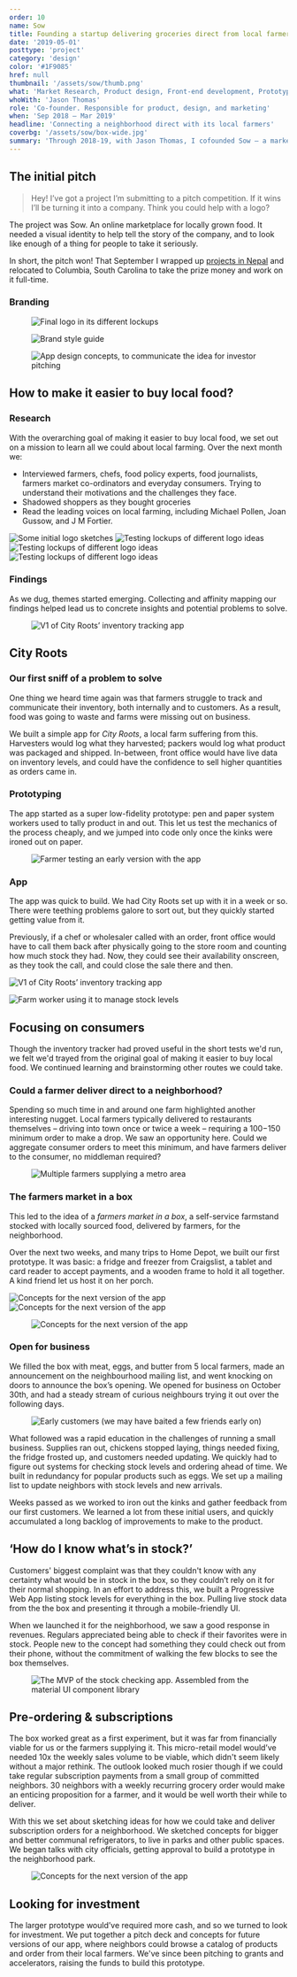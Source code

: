 ```yaml
---
order: 10
name: Sow
title: Founding a startup delivering groceries direct from local farmers
date: '2019-05-01'
posttype: 'project'
category: 'design'
color: '#1F9085'
href: null
thumbnail: '/assets/sow/thumb.png'
what: 'Market Research, Product design, Front-end development, Prototyping'
whoWith: 'Jason Thomas'
role: 'Co-founder. Responsible for product, design, and marketing'
when: 'Sep 2018 – Mar 2019'
headline: 'Connecting a neighborhood direct with its local farmers'
coverbg: '/assets/sow/box-wide.jpg'
summary: 'Through 2018-19, with Jason Thomas, I cofounded Sow – a marketplace for groceries from local farms. Over 9 months we designed a brand, tested several prototypes, and raised funding. Eventually shutting down after failing to find a sustainable business model.'
---
```


## The initial pitch

> Hey! I’ve got a project I’m submitting to a pitch competition. If it wins I’ll be turning it into a company. Think you could help with a logo?

The project was Sow. An online marketplace for locally grown food. It needed a visual identity to help tell the story of the company, and to look like enough of a thing for people to take it seriously.

In short, the pitch won! That September I wrapped up [projects in Nepal](/nepal) and relocated to Columbia, South Carolina to take the prize money and work on it full-time.

### Branding

<figure>
  <img
    alt="Final logo in its different lockups"
    src="/sow/sow-casestudy-01_cj7isy.png"
  />
</figure>
<figure>
  <img alt="Brand style guide" src="/sow/sow-casestudy-02_fntvu4.png" />
</figure>
<figure>
  <img
    alt="App design concepts, to communicate the idea for investor pitching"
    src="/sow/sow-casestudy-03_sgttar.png"
  />
</figure>

## How to make it easier to buy local food?

### Research

With the overarching goal of making it easier to buy local food, we set out on a mission to learn all we could about local farming. Over the next month we:

- Interviewed farmers, chefs, food policy experts, food journalists, farmers market co-ordinators and everyday consumers. Trying to understand their motivations and the challenges they face.
- Shadowed shoppers as they bought groceries
- Read the leading voices on local farming, including Michael Pollen, Joan Gussow, and J M Fortier.

<ImageGrid>

<img alt="Some initial logo sketches" src="/sow/sow-research-1_sq2o4u.jpg" />
<img
  alt="Testing lockups of different logo ideas"
  src="/sow/sow-research-2_jslfjm.jpg"
/>
<img
  alt="Testing lockups of different logo ideas"
  src="/sow/sow-research-3_dnl55k.jpg"
/>
<img
  alt="Testing lockups of different logo ideas"
  src="/sow/sow-research-4_eeu2sw.jpg"
/>

</ImageGrid>

### Findings

As we dug, themes started emerging. Collecting and affinity mapping our findings helped lead us to concrete insights and potential problems to solve.

<figure>
  <img
    alt="V1 of City Roots’ inventory tracking app"
    src="/sow/sow-whiteboard-1_jsyqth.jpg"
  />
</figure>

## City Roots

### Our first sniff of a problem to solve

One thing we heard time again was that farmers struggle to track and communicate their inventory, both internally and to customers. As a result, food was going to waste and farms were missing out on business.

We built a simple app for _City Roots_, a local farm suffering from this. Harvesters would log what they harvested; packers would log what product was packaged and shipped. In-between, front office would have live data on inventory levels, and could have the confidence to sell higher quantities as orders came in.

### Prototyping

The app started as a super low-fidelity prototype: pen and paper system workers used to tally product in and out. This let us test the mechanics of the process cheaply, and we jumped into code only once the kinks were ironed out on paper.

<figure>
  <img
    alt="Farmer testing an early version with the app"
    src="/sow/city-roots-testing_ugjn6y.jpg"
  />
</figure>

### App

The app was quick to build. We had City Roots set up with it in a week or so. There were teething problems galore to sort out, but they quickly started getting value from it.

Previously, if a chef or wholesaler called with an order, front office would have to call them back after physically going to the store room and counting how much stock they had. Now, they could see their availability onscreen, as they took the call, and could close the sale there and then.

<ImageGrid caption="Example farm worker using the app to record stock">

<img
  alt="V1 of City Roots’ inventory tracking app"
  src="/sow/sow-casestudy-04_dhlsvw.png"
/>

<img
  alt="Farm worker using it to manage stock levels"
  src="/sow/inventory-app-in-use_rpsawc.jpg"
/>

</ImageGrid>

## Focusing on consumers

Though the inventory tracker had proved useful in the short tests we'd run, we felt we'd trayed from the original goal of making it easier to buy local food. We continued learning and brainstorming other routes we could take.

### Could a farmer deliver direct to a neighborhood?

Spending so much time in and around one farm highlighted another interesting nugget. Local farmers typically delivered to restaurants themselves – driving into town once or twice a week – requiring a $100-$150 minimum order to make a drop. We saw an opportunity here. Could we aggregate consumer orders to meet this minimum, and have farmers deliver to the consumer, no middleman required?

<figure>
  <img
    alt="Multiple farmers supplying a metro area"
    src="/sow/farm-network_lnxdhh.png"
  />
</figure>

### The farmers market in a box

This led to the idea of a _farmers market in a box_, a self-service farmstand stocked with locally sourced food, delivered by farmers, for the neighborhood.

Over the next two weeks, and many trips to Home Depot, we built our first prototype. It was basic: a fridge and freezer from Craigslist, a tablet and card reader to accept payments, and a wooden frame to hold it all together. A kind friend let us host it on her porch.

<ImageGrid>

![Concepts for the next version of the app](/sow/chest-sketchup_hajflf.jpg)
![Concepts for the next version of the app](/sow/chest-construction_dxhy9n.jpg)

</ImageGrid>

<figure>
  <img
    alt="Concepts for the next version of the app"
    src="/sow/chest_vtlql7.jpg"
  />
</figure>

### Open for business

We filled the box with meat, eggs, and butter from 5 local farmers, made an announcement on the neighbourhood mailing list, and went knocking on doors to announce the box’s opening. We opened for business on October 30th, and had a steady stream of curious neighbours trying it out over the following days.

<figure>
  <img
    alt="Early customers (we may have baited a few friends early on)"
    src="/sow/photo_2019-05-23_12.48_stskcx.png"
  />
</figure>

What followed was a rapid education in the challenges of running a small business. Supplies ran out, chickens stopped laying, things needed fixing, the fridge frosted up, and customers needed updating. We quickly had to figure out systems for checking stock levels and ordering ahead of time. We built in redundancy for popular products such as eggs. We set up a mailing list to update neighbors with stock levels and new arrivals.

Weeks passed as we worked to iron out the kinks and gather feedback from our first customers. We learned a lot from these initial users, and quickly accumulated a long backlog of improvements to make to the product.

## ‘How do I know what’s in stock?’

Customers' biggest complaint was that they couldn't know with any certainty what would be in stock in the box, so they couldn’t rely on it for their normal shopping. In an effort to address this, we built a Progressive Web App listing stock levels for everything in the box. Pulling live stock data from the the box and presenting it through a mobile-friendly UI.

When we launched it for the neighborhood, we saw a good response in revenues. Regulars appreciated being able to check if their favorites were in stock. People new to the concept had something they could check out from their phone, without the commitment of walking the few blocks to see the box themselves.

<figure>
  <img
    alt="The MVP of the stock checking app. Assembled from the material UI component library"
    src="/sow/sow-casestudy-05_i0t5fl.png"
  />
</figure>

## Pre-ordering & subscriptions

The box worked great as a first experiment, but it was far from financially viable for us or the farmers supplying it. This micro-retail model would’ve needed 10x the weekly sales volume to be viable, which didn't seem likely without a major rethink. The outlook looked much rosier though if we could take regular subscription payments from a small group of committed neighbors. 30 neighbors with a weekly recurring grocery order would make an enticing proposition for a farmer, and it would be well worth their while to deliver.

With this we set about sketching ideas for how we could take and deliver subscription orders for a neighborhood. We sketched concepts for bigger and better communal refrigerators, to live in parks and other public spaces. We began talks with city officials, getting approval to build a prototype in the neighborhood park.

<figure>
  <img
    alt="Concepts for the next version of the app"
    src="/sow/sow-casestudy-06_nnx5sg.png"
  />
</figure>

## Looking for investment

The larger prototype would’ve required more cash, and so we turned to look for investment. We put together a pitch deck and concepts for future versions of our app, where neighbors could browse a catalog of products and order from their local farmers. We've since been pitching to grants and accelerators, raising the funds to build this prototype.
